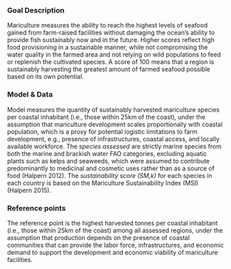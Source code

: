 ### Goal Description

Mariculture measures the ability to reach the highest levels of seafood gained from farm-raised facilities without damaging the ocean’s ability to provide fish sustainably now and in the future. Higher scores reflect high food provisioning in a sustainable manner, while not compromising the water quality in the farmed area and not relying on wild populations to feed or replenish the cultivated species. A score of 100 means that a region is sustainably harvesting the greatest amount of farmed seafood possible based on its own potential.

### Model & Data 

Model measures the quantity of sustainably harvested mariculture species per coastal inhabitant (i.e., those within 25km of the coast), under the assumption that mariculture development scales proportionally with coastal population, which is a proxy for potential logistic limitations to farm development, e.g., presence of infrastructures, coastal access, and locally available workforce. The _species assessed_ are strictly marine species from both the marine and brackish water FAO categories, excluding aquatic plants such as kelps and seaweeds, which were assumed to contribute predominantly to medicinal and cosmetic uses rather than as a source of food (Halpern 2012). The _sustainability score (SM,k)_ for each species in each country is based on the Mariculture Sustainability Index (MSI) (Halpern 2015).

### Reference points 

The reference point is the highest harvested tonnes per coastal inhabitant (i.e., those within 25km of the coast) among all assessed regions, under the assumption that production depends on the presence of coastal communities that can provide the labor force, infrastructures, and economic demand to support the development and economic viability of mariculture facilities.



